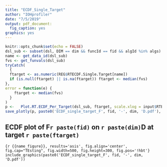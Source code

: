 ---
title: "ECDF_Single_Target"
author: "IOHprofiler"
date: "7/5/2019"
output: pdf_document:
  fig_caption: yes
graphics: yes
---

```{r, include=FALSE}
knitr::opts_chunk$set(echo = FALSE)
dsl_sub <- subset(dsl, DIM == dim && funcId == fid && algId %in% algs)
name <- get_data_id(dsl_sub)
fvs <- get_funvals(dsl_sub)
tryCatch(
  {
  ftarget <- as.numeric(REG$RTECDF.Single.Target[name])
  if (is.null(ftarget) || is.na(ftarget)) ftarget <- median(fvs)
},
error = function(e) {
    ftarget <- median(fvs)
  }
)
p <-   Plot.RT.ECDF_Per_Target(dsl_sub, ftarget, scale.xlog = input$RTECDF.Single.Logx)
save_plotly(p, paste0('ECDF_single_target_F', fid, '-', dim, 'D.pdf'), 'pdf', width = 1000, height = 500)
```
## ECDF plot of F`r paste(fid)` on `r paste(dim)`D at target `r paste(ftarget)`

```{r {{name_figure}}, results='asis', fig.align='center', fig.cap="TEsting", fig.width=500, fig.height=300, fig.pos='!hbt'}
include_graphics(paste0('ECDF_single_target_F', fid, '-', dim, 'D.pdf'))
```
